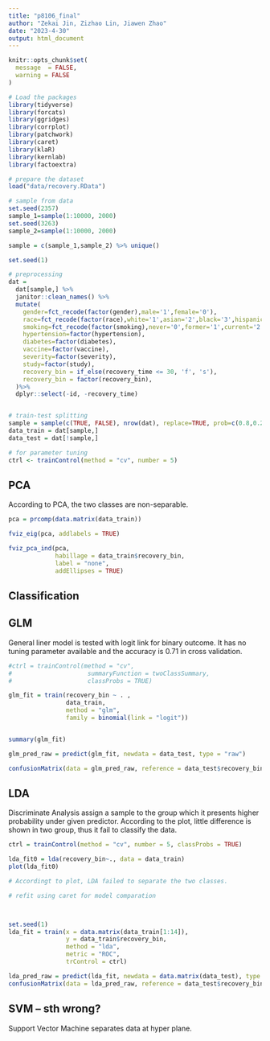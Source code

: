 ```yaml
---
title: "p8106_final"
author: "Zekai Jin, Zizhao Lin, Jiawen Zhao"
date: "2023-4-30"
output: html_document
---
```



```r
knitr::opts_chunk$set(
  message  = FALSE,
  warning = FALSE
)
```


```r
# Load the packages
library(tidyverse)
library(forcats)
library(ggridges)
library(corrplot)
library(patchwork)
library(caret)
library(klaR)
library(kernlab)
library(factoextra)

# prepare the dataset
load("data/recovery.RData")

# sample from data
set.seed(2357) 
sample_1=sample(1:10000, 2000)
set.seed(3263) 
sample_2=sample(1:10000, 2000)

sample = c(sample_1,sample_2) %>% unique()

set.seed(1)

# preprocessing
dat = 
  dat[sample,] %>%
  janitor::clean_names() %>%
  mutate(
    gender=fct_recode(factor(gender),male='1',female='0'),
    race=fct_recode(factor(race),white='1',asian='2',black='3',hispanic='4'),
    smoking=fct_recode(factor(smoking),never='0',former='1',current='2'),
    hypertension=factor(hypertension),
    diabetes=factor(diabetes),
    vaccine=factor(vaccine),
    severity=factor(severity),
    study=factor(study),
    recovery_bin = if_else(recovery_time <= 30, 'f', 's'), 
    recovery_bin = factor(recovery_bin),
  )%>%
  dplyr::select(-id, -recovery_time)


# train-test splitting
sample = sample(c(TRUE, FALSE), nrow(dat), replace=TRUE, prob=c(0.8,0.2))
data_train = dat[sample,]
data_test = dat[!sample,]

# for parameter tuning
ctrl <- trainControl(method = "cv", number = 5)

```

## PCA

According to PCA, the two classes are non-separable. 

<!-- 分类结果都好烂，用pca看看好不好分 -->
<!-- 寄-->
```r
pca = prcomp(data.matrix(data_train))

fviz_eig(pca, addlabels = TRUE)

fviz_pca_ind(pca,
             habillage = data_train$recovery_bin,
             label = "none",
             addEllipses = TRUE)
```



## Classification

## GLM 

General liner model is tested  with logit link for binary outcome. It has no tuning parameter available and the accuracy is 0.71 in cross validation.

```r

#ctrl = trainControl(method = "cv", 
#                     summaryFunction = twoClassSummary,
#                     classProbs = TRUE)

glm_fit = train(recovery_bin ~ . , 
                data_train,
                method = "glm",
                family = binomial(link = "logit"))


summary(glm_fit)

glm_pred_raw = predict(glm_fit, newdata = data_test, type = "raw")

confusionMatrix(data = glm_pred_raw, reference = data_test$recovery_bin)
```

## LDA 

Discriminate Analysis assign a sample to the group which it presents higher probability under given predictor. According to the plot, little difference is shown in two group, thus it fail to classify the data.  

<!-- qda表现也很烂就不赘述了 -->

```r

ctrl = trainControl(method = "cv", number = 5, classProbs = TRUE)

lda_fit0 = lda(recovery_bin~., data = data_train)
plot(lda_fit0)

# Accordingt to plot, LDA failed to separate the two classes. 

# refit using caret for model comparation



set.seed(1)
lda_fit = train(x = data.matrix(data_train[1:14]),
                y = data_train$recovery_bin,
                method = "lda",
                metric = "ROC",
                trControl = ctrl)

lda_pred_raw = predict(lda_fit, newdata = data.matrix(data_test), type = "raw")
confusionMatrix(data = lda_pred_raw, reference = data_test$recovery_bin)

```


## SVM -- sth wrong?

Support Vector Machine separates data at hyper plane.


<!-- 跑不动， 全寄，看泽楷的图说话.jpg
```r
ctrl = trainControl(method = "cv", classProbs = TRUE)
set.seed(1)
svml_fit = train(recovery_bin~.,
                 data_train,
                 method = "svmLinear",
                 tuneGrid = data.frame(C = exp(seq(-2,3,len=30))),
                 preProcess = c("center","scale"),
                 trControl = ctrl)

plot(svml_fit, highlight = TRUE, xTrans = log)
```

```r

ctrl = trainControl(method = "cv", classProbs = TRUE)
svmr.grid = expand.grid(C = exp(seq(-1,5,len=10)),
                        sigma = exp(seq(-10,-2,len=10)))
set.seed(1)
svmr.fit = train(x = data.matrix(data_train[1:14]),
                 y = data_train$recovery_bin,
                 method = "svmRadialSigma",
                 tuneGrid = svmr.grid,
                 trControl = ctrl)

myCol= rainbow(25)

myPar = list(superpose.symbol = list(col = myCol),superpose.line = list(col = myCol))

plot(svmr.fit, highlight = TRUE, par.settings = myPar)

```

-->

```r

```